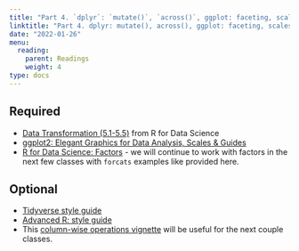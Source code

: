 ```yaml
---
title: "Part 4. `dplyr`: `mutate()`, `across()`, ggplot: faceting, scales"
linktitle: "Part 4. dplyr: mutate(), across(), ggplot: faceting, scales"
date: "2022-01-26"
menu:
  reading:
    parent: Readings
    weight: 4
type: docs
---
```


## Required


- [Data Transformation (5.1-5.5)](https://r4ds.had.co.nz/transform.html) from R for Data Science
- [ggplot2: Elegant Graphics for Data Analysis, Scales & Guides](https://ggplot2-book.org/scales-guides.html)
- [R for Data Science: Factors](https://r4ds.had.co.nz/factors.html) - we will continue to work with factors in the next few classes with `forcats` examples like provided here.

## Optional

- [Tidyverse style guide](https://style.tidyverse.org/index.html)
- [Advanced R: style guide](http://adv-r.had.co.nz/Style.html)
- This [column-wise operations vignette](https://cran.r-project.org/web/packages/dplyr/vignettes/colwise.html) will be useful for the next couple classes.